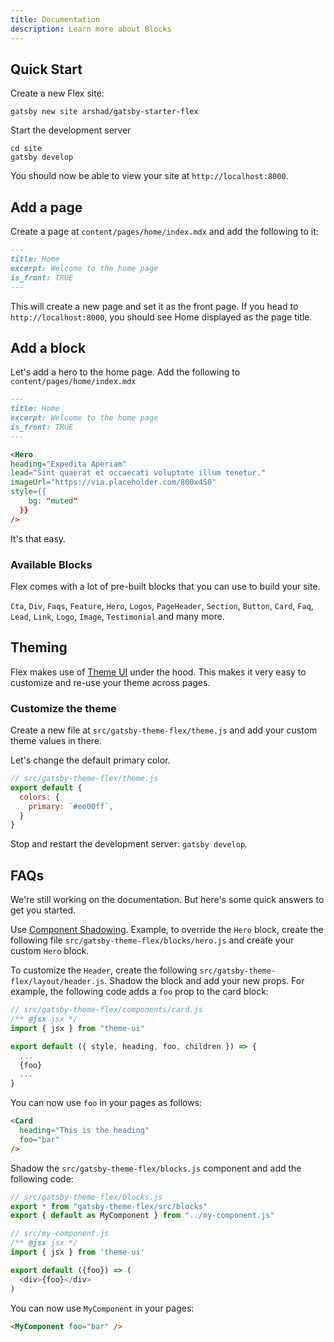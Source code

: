 ```yaml
---
title: Documentation
description: Learn more about Blocks
---
```


<PageHeader heading="Documentation" lead="How to get started?" />
<Section style={{
  pt: [4, 4, 4]
}}>

<Div style={{
  maxWidth: ["none", "none", "80%"]
}}>

## Quick Start

Create a new Flex site:

```shell
gatsby new site arshad/gatsby-starter-flex
```

Start the development server

```shell
cd site
gatsby develop
```

You should now be able to view your site at `http://localhost:8000`.

## Add a page

Create a page at `content/pages/home/index.mdx` and add the following to it:

```markdown
---
title: Home
excerpt: Welcome to the home page
is_front: TRUE
---
```

This will create a new page and set it as the front page. If you head to `http://localhost:8000`, you should see Home displayed as the page title.

## Add a block

Let's add a hero to the home page. Add the following to `content/pages/home/index.mdx`

```markdown
---
title: Home
excerpt: Welcome to the home page
is_front: TRUE
---

<Hero
heading="Expedita Aperiam"
lead="Sint quaerat et occaecati voluptate illum tenetur."
imageUrl="https://via.placeholder.com/800x450"
style={{
    bg: "muted"
  }}
/>
```

It's that easy.

### Available Blocks

Flex comes with a lot of pre-built blocks that you can use to build your site.

`Cta`, `Div`, `Faqs`, `Feature`, `Hero`, `Logos`, `PageHeader`, `Section`, `Button`, `Card`, `Faq`, `Lead`, `Link`, `Logo`, `Image`, `Testimonial` and many more.

## Theming

Flex makes use of [Theme UI](https://theme-ui.com) under the hood. This makes it very easy to customize and re-use your theme across pages.

### Customize the theme

Create a new file at `src/gatsby-theme-flex/theme.js` and add your custom theme values in there.

Let's change the default primary color.

```js
// src/gatsby-theme-flex/theme.js
export default {
  colors: {
    primary: `#ee00ff`,
  }
}
```

Stop and restart the development server: `gatsby develop`.

## FAQs

We're still working on the documentation. But here's some quick answers to get you started.

<Faq heading="How to customize a block">

Use [Component Shadowing](https://www.gatsbyjs.org/docs/themes/shadowing/). Example, to override the `Hero` block, create the following file `src/gatsby-theme-flex/blocks/hero.js` and create your custom `Hero` block.

To customize the `Header`, create the following `src/gatsby-theme-flex/layout/header.js`.
</Faq>
<Faq heading="How to add new props to a block">
Shadow the block and add your new props. For example, the following code adds a `foo` prop to the card block:

```js
// src/gatsby-theme-flex/components/card.js
/** @jsx jsx */
import { jsx } from "theme-ui"

export default ({ style, heading, foo, children }) => {
  ...
  {foo}
  ...
}
```

You can now use `foo` in your pages as follows:

```markdown
<Card 
  heading="This is the heading" 
  foo="bar" 
/>
```

</Faq>
<Faq heading="How to add your own block">

Shadow the `src/gatsby-theme-flex/blocks.js` component and add the following code:

```js
// src/gatsby-theme-flex/blocks.js
export * from "gatsby-theme-flex/src/blocks"
export { default as MyComponent } from "../my-component.js"
```

```js
// src/my-component.js
/** @jsx jsx */
import { jsx } from 'theme-ui'

export default ({foo}) => (
  <div>{foo}</div>
)
```

You can now use `MyComponent` in your pages:

```markdown
<MyComponent foo="bar" />
```


</Faq>

</Div>
</Section>
